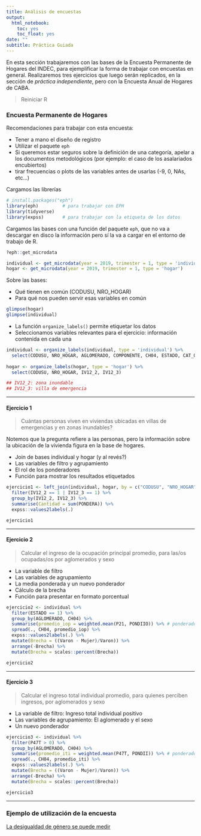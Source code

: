 ```yaml
---
title: Análisis de encuestas
output:
  html_notebook:
    toc: yes
    toc_float: yes
date: ""
subtitle: Práctica Guiada
---
```


En esta sección trabajaremos con las bases de la Encuesta Permanente de Hogares del INDEC, para ejemplificar la forma de trabajar con encuestas en general. Realizaremos tres ejercicios que luego serán replicados, en la sección de _práctica independiente_, pero con la Encuesta Anual de Hogares de CABA.

> Reiniciar R

### Encuesta Permanente de Hogares

Recomendaciones para trabajar con esta encuesta:

* Tener a mano el diseño de registro
* Utilizar el paquete `eph`
* Si queremos estar seguros sobre la definición de una categoría, apelar a los documentos metodológicos (por ejemplo: el caso de los asalariados encubiertos)
* tirar frecuencias o plots de las variables antes de usarlas (-9, 0, NAs, etc...)

Cargamos las librerías

```r
# install.packages("eph")
library(eph)         # para trabajar con EPH
library(tidyverse)   
library(expss)       # para trabajar con la etiqueta de los datos
```

Cargamos las bases con una función del paquete `eph`, que no va a descargar en disco la información pero sí la va a cargar en el entorno de trabajo de R.

```r
?eph::get_microdata

individual <- get_microdata(year = 2019, trimester = 1, type = 'individual')
hogar <- get_microdata(year = 2019, trimester = 1, type = 'hogar')
```

Sobre las bases:

* Qué tienen en común (CODUSU, NRO_HOGAR)
* Para qué nos pueden servir esas variables en común

```r
glimpse(hogar)
glimpse(individual)
```

* La función `organize_labels()` permite etiquetar los datos
* Seleccionamos variables relevantes para el ejercicio: información contenida en cada una

```r
individual <- organize_labels(individual, type = 'individual') %>% 
  select(CODUSU, NRO_HOGAR, AGLOMERADO, COMPONENTE, CH04, ESTADO, CAT_OCUP, P21, P47T, PONDERA, PONDII, PONDIIO)
  
hogar <- organize_labels(hogar, type = 'hogar') %>% 
  select(CODUSU, NRO_HOGAR, IV12_2, IV12_3)

## IV12_2: zona inundable
## IV12_3: villa de emergencia
```

---

#### Ejercicio 1

> Cuántas personas viven en viviendas ubicadas en villas de emergencias y en zonas inundables?

Notemos que la pregunta refiere a las personas, pero la información sobre la ubicación de la vivienda figura en la base de hogares.

* Join de bases individual y hogar (y al revés?)
* Las variables de filtro y agrupamiento
* El rol de los ponderadores
* Función para mostrar los resultados etiquetados

```r
ejercicio1 <- left_join(individual, hogar, by = c("CODUSU", "NRO_HOGAR")) %>% 
  filter(IV12_2 == 1 | IV12_3 == 1) %>% 
  group_by(IV12_2, IV12_3) %>% 
  summarise(Cantidad = sum(PONDERA)) %>% 
  expss::values2labels(.)

ejercicio1
```

---

#### Ejercicio 2

> Calcular el ingreso de la ocupación principal promedio, para las/os ocupadas/os por aglomerados y sexo

* La variable de filtro
* Las variables de agrupamiento
* La media ponderada y un nuevo ponderador
* Cálculo de la brecha
* Función para presentar en formato porcentual

```r
ejercicio2 <- individual %>% 
  filter(ESTADO == 1) %>% 
  group_by(AGLOMERADO, CH04) %>% 
  summarise(promedio_iop = weighted.mean(P21, PONDIIO)) %>% # ponderador
  spread(., CH04, promedio_iop) %>% 
  expss::values2labels(.) %>% 
  mutate(Brecha = ((Varon - Mujer)/Varon)) %>% 
  arrange(-Brecha) %>% 
  mutate(Brecha = scales::percent(Brecha))

ejercicio2
```

---

#### Ejercicio 3

> Calcular el ingreso total individual promedio, para quienes perciben ingresos, por aglomerados y sexo

* La variable de filtro: Ingreso total individual positivo
* Las variables de agrupamiento: El aglomerado y el sexo
* Un nuevo ponderador

```r
ejercicio3 <- individual %>% 
  filter(P47T > 0) %>% 
  group_by(AGLOMERADO, CH04) %>% 
  summarise(promedio_iti = weighted.mean(P47T, PONDII)) %>% # ponderador
  spread(., CH04, promedio_iti) %>% 
  expss::values2labels(.) %>% 
  mutate(Brecha = ((Varon - Mujer)/Varon)) %>% 
  arrange(-Brecha) %>% 
  mutate(Brecha = scales::percent(Brecha))

ejercicio3
```

---

### Ejemplo de utilización de la encuesta

[La desigualdad de género se puede medir](http://www.rpubs.com/natsumi_shokida/)
